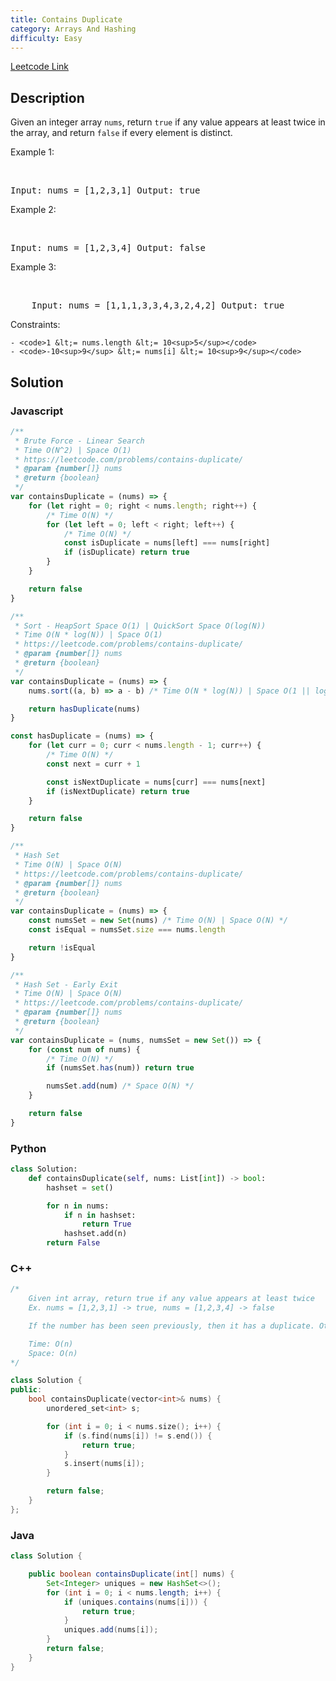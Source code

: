 ```yaml
---
title: Contains Duplicate
category: Arrays And Hashing
difficulty: Easy
---
```


<Callout>

[Leetcode Link](https://leetcode.com/problems/contains-duplicate)

</Callout>

## Description

Given an integer array <code>nums</code>, return <code>true</code> if any value appears at least twice in the array, and return <code>false</code> if every element is distinct.

Example 1:

<br />
<pre className="overflow-x-auto">Input: nums = [1,2,3,1] Output: true</pre>

Example
2:

<br />
<pre className="overflow-x-auto">Input: nums = [1,2,3,4] Output: false</pre>

Example
3:

<br />
<pre className="overflow-x-auto">
	Input: nums = [1,1,1,3,3,4,3,2,4,2] Output: true
</pre>
Constraints:

    - <code>1 &lt;= nums.length &lt;= 10<sup>5</sup></code>
    - <code>-10<sup>9</sup> &lt;= nums[i] &lt;= 10<sup>9</sup></code>

## Solution

### Javascript

```javascript
/**
 * Brute Force - Linear Search
 * Time O(N^2) | Space O(1)
 * https://leetcode.com/problems/contains-duplicate/
 * @param {number[]} nums
 * @return {boolean}
 */
var containsDuplicate = (nums) => {
	for (let right = 0; right < nums.length; right++) {
		/* Time O(N) */
		for (let left = 0; left < right; left++) {
			/* Time O(N) */
			const isDuplicate = nums[left] === nums[right]
			if (isDuplicate) return true
		}
	}

	return false
}

/**
 * Sort - HeapSort Space O(1) | QuickSort Space O(log(N))
 * Time O(N * log(N)) | Space O(1)
 * https://leetcode.com/problems/contains-duplicate/
 * @param {number[]} nums
 * @return {boolean}
 */
var containsDuplicate = (nums) => {
	nums.sort((a, b) => a - b) /* Time O(N * log(N)) | Space O(1 || log(N)) */

	return hasDuplicate(nums)
}

const hasDuplicate = (nums) => {
	for (let curr = 0; curr < nums.length - 1; curr++) {
		/* Time O(N) */
		const next = curr + 1

		const isNextDuplicate = nums[curr] === nums[next]
		if (isNextDuplicate) return true
	}

	return false
}

/**
 * Hash Set
 * Time O(N) | Space O(N)
 * https://leetcode.com/problems/contains-duplicate/
 * @param {number[]} nums
 * @return {boolean}
 */
var containsDuplicate = (nums) => {
	const numsSet = new Set(nums) /* Time O(N) | Space O(N) */
	const isEqual = numsSet.size === nums.length

	return !isEqual
}

/**
 * Hash Set - Early Exit
 * Time O(N) | Space O(N)
 * https://leetcode.com/problems/contains-duplicate/
 * @param {number[]} nums
 * @return {boolean}
 */
var containsDuplicate = (nums, numsSet = new Set()) => {
	for (const num of nums) {
		/* Time O(N) */
		if (numsSet.has(num)) return true

		numsSet.add(num) /* Space O(N) */
	}

	return false
}
```

### Python

```python
class Solution:
    def containsDuplicate(self, nums: List[int]) -> bool:
        hashset = set()

        for n in nums:
            if n in hashset:
                return True
            hashset.add(n)
        return False

```

### C++

```cpp
/*
    Given int array, return true if any value appears at least twice
    Ex. nums = [1,2,3,1] -> true, nums = [1,2,3,4] -> false

    If the number has been seen previously, then it has a duplicate. Otherwise, insert it into the hash set.

    Time: O(n)
    Space: O(n)
*/

class Solution {
public:
    bool containsDuplicate(vector<int>& nums) {
        unordered_set<int> s;

        for (int i = 0; i < nums.size(); i++) {
            if (s.find(nums[i]) != s.end()) {
                return true;
            }
            s.insert(nums[i]);
        }

        return false;
    }
};

```

### Java

```java
class Solution {

    public boolean containsDuplicate(int[] nums) {
        Set<Integer> uniques = new HashSet<>();
        for (int i = 0; i < nums.length; i++) {
            if (uniques.contains(nums[i])) {
                return true;
            }
            uniques.add(nums[i]);
        }
        return false;
    }
}

```
